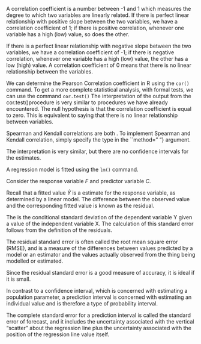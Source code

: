 

\newpage
\section{Correlation and Simple Regression Models}

\subsection{Correlation}

A correlation coefficient is a number between -1 and 1 which measures the degree to which two variables are linearly related. If there is perfect linear relationship with positive slope between the two variables, we have a correlation coefficient of 1; if there is positive correlation, whenever one variable has a high (low) value, so does the other.

If there is a perfect linear relationship with negative slope between the two variables, we have a correlation coefficient of -1; if there is negative correlation, whenever one variable has a high (low) value, the other has a low (high) value.
A correlation coefficient of 0 means that there is no linear relationship between the variables.

We can determine the Pearson Correlation coefficient in R using the ``cor()`` command.
To get a more complete statistical analysis, with formal tests, we can use the command ``cor.test()``
The interpretation of the output from the cor.test()procedure is very similar to procedures we have already encountered. The null hypothesis is that the correlation coefficient is equal to zero. This is equivalent to saying that there is no linear relationship between variables.


\begin{framed}
\begin{verbatim}
C=c(0,2,4,6,8,10,12) 
F=c(2.1,5.0,9.0,12.6,17.3,21.0,24.7)
cor.test(C,F)
\end{verbatim}
\end{framed}
\begin{verbatim}

Pearson's product-moment correlation

data:  C and F 
t = 47.1967, df = 5, p-value = 8.066e-08
alternative hypothesis: true correlation is not equal to 0 
95 percent confidence interval:
0.9920730 0.9998421 
sample estimates:
cor 
0.9988796 
\end{verbatim}


\subsection{Spearman and Kendall Correlation}
Spearman and Kendall correlations are both \textbf{\emph{rank correlations}}. 
To implement Spearman and Kendall correlation, simply specify the type in the ``method=" "} argument.
\begin{verbatim}
> cor(G,D)
[1] 0.3167869
>
> cor(G,D,method="spearman")
[1] 0.1785714
>
> cor(G,D,method="kendall")
[1] 0.1428571
> 
\end{verbatim}
The interpretation is very similar, but there are no confidence intervals for the estimates.

\subsection{Fitting a Regression Model}
A regression model is fitted using the ``lm()`` command.

Consider the response variable $F$ and predictor variable $C$.
\begin{framed}
\begin{verbatim}
C=c(0,2,4,6,8,10,12) 
F=c(2.1,5.0,9.0,12.6,17.3,21.0,24.7)
Fit1=lm(F~C)
\end{verbatim}
\end{framed}


\subsection{Confidence and Prediction Intervals for Fitted Values} 

Recall that a fitted value $\hat{Y}$ is a estimate for the response variable, as determined by a linear model. The difference between the observed value and the corresponding fitted value is known as the residual.

The \textbf{\emph{residual standard error}} is the conditional standard deviation of the dependent variable Y given a value of the independent variable X. The calculation of this standard error follows from the definition of the residuals.

The residual standard error is often called the root mean square error (RMSE), and is a measure of the differences between values predicted by a model or an estimator and the values actually observed from the thing being modelled or estimated.

Since the residual standard error is a good measure of accuracy, it is ideal if it is small.

\subsubsection{Prediction Intervals}
In contrast to a confidence interval, which is concerned with estimating a population parameter, a prediction interval is concerned with estimating an individual value and is therefore a type of probability interval. 

The complete standard error for a prediction interval is called the standard error of forecast, and it includes the uncertainty associated with the vertical “scatter” about the regression line plus the uncertainty associated with the position of the regression line value itself.
